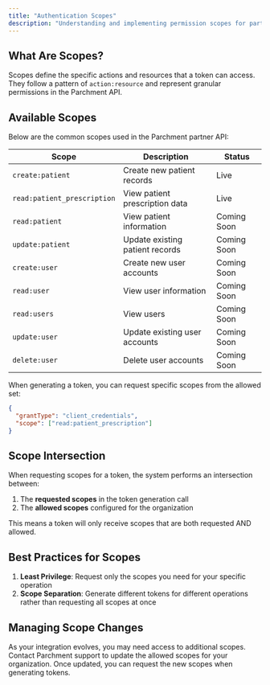 ```yaml
---
title: "Authentication Scopes"
description: "Understanding and implementing permission scopes for partner APIs"
---
```


## What Are Scopes?

Scopes define the specific actions and resources that a token can access. They follow a pattern of `action:resource` and represent granular permissions in the Parchment API.

## Available Scopes

Below are the common scopes used in the Parchment partner API:

| Scope                       | Description                     | Status      |
| --------------------------- | ------------------------------- | ----------- |
| `create:patient`            | Create new patient records      | Live        |
| `read:patient_prescription` | View patient prescription data  | Live        |
| `read:patient`              | View patient information        | Coming Soon |
| `update:patient`            | Update existing patient records | Coming Soon |
| `create:user`               | Create new user accounts        | Coming Soon |
| `read:user`                 | View user information           | Coming Soon |
| `read:users`                | View users                      | Coming Soon |
| `update:user`               | Update existing user accounts   | Coming Soon |
| `delete:user`               | Delete user accounts            | Coming Soon |

When generating a token, you can request specific scopes from the allowed set:

```json
{
  "grantType": "client_credentials",
  "scope": ["read:patient_prescription"]
}
```

## Scope Intersection

When requesting scopes for a token, the system performs an intersection between:

1. The **requested scopes** in the token generation call
2. The **allowed scopes** configured for the organization

This means a token will only receive scopes that are both requested AND allowed.

## Best Practices for Scopes

1. **Least Privilege**: Request only the scopes you need for your specific operation
2. **Scope Separation**: Generate different tokens for different operations rather than requesting all scopes at once

## Managing Scope Changes

As your integration evolves, you may need access to additional scopes. Contact Parchment support to update the allowed scopes for your organization. Once updated, you can request the new scopes when generating tokens.
